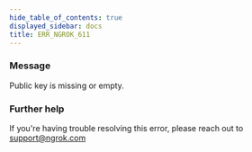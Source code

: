 ```yaml
---
hide_table_of_contents: true
displayed_sidebar: docs
title: ERR_NGROK_611
---
```


### Message

Public key is missing or empty.

<ErrorDetails />

### Further help

If you're having trouble resolving this error, please reach out to [support@ngrok.com](mailto:support@ngrok.com?subject=Help%20with%20ERR_NGROK_611)
